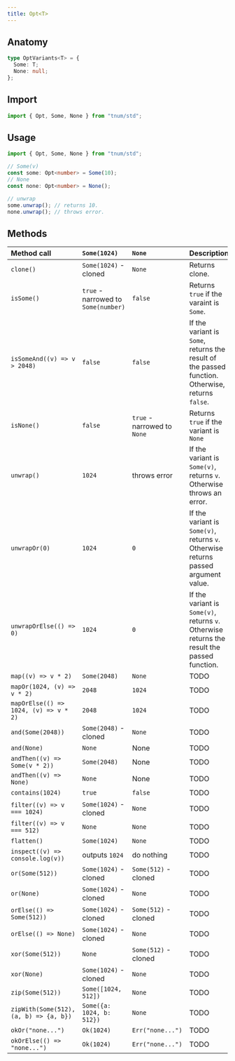 ```yaml
---
title: Opt<T>
---
```


## Anatomy

```typescript
type OptVariants<T> = {
  Some: T;
  None: null;
};
```

## Import

```typescript allowCopy
import { Opt, Some, None } from "tnum/std";
```

## Usage

```typescript
import { Opt, Some, None } from "tnum/std";

// Some(v)
const some: Opt<number> = Some(10);
// None
const none: Opt<number> = None();

// unwrap
some.unwrap(); // returns 10.
none.unwrap(); // throws error.
```

## Methods

| Method call                            | `Some(1024)`                        | `None`                      | Description                                                                                      |
| :------------------------------------- | :---------------------------------- | :-------------------------- | :----------------------------------------------------------------------------------------------- |
| `clone()`                              | `Some(1024)` - cloned               | `None`                      | Returns clone.                                                                                   |
| `isSome()`                             | `true` - narrowed to `Some(number)` | `false`                     | Returns `true` if the varaint is `Some`.                                                         |
| `isSomeAnd((v) => v > 2048)`           | `false`                             | `false`                     | If the variant is `Some`, returns the result of the passed function. Otherwise, returns `false`. |
| `isNone()`                             | `false`                             | `true` - narrowed to `None` | Returns `true` if the variant is `None`                                                          |
| `unwrap()`                             | `1024`                              | throws error                | If the variant is `Some(v)`, returns `v`. Otherwise throws an error.                             |
| `unwrapOr(0)`                          | `1024`                              | `0`                         | If the variant is `Some(v)`, returns `v`. Otherwise returns passed argument value.               |
| `unwrapOrElse(() => 0)`                | `1024`                              | `0`                         | If the variant is `Some(v)`, returns `v`. Otherwise returns the result the passed function.      |
| `map((v) => v * 2)`                    | `Some(2048)`                        | `None`                      | TODO                                                                                             |
| `mapOr(1024, (v) => v * 2)`            | `2048`                              | `1024`                      | TODO                                                                                             |
| `mapOrElse(() => 1024, (v) => v * 2)`  | `2048`                              | `1024`                      | TODO                                                                                             |
| `and(Some(2048))`                      | `Some(2048)` - cloned               | `None`                      | TODO                                                                                             |
| `and(None)`                            | `None`                              | None                        | TODO                                                                                             |
| `andThen((v) => Some(v * 2))`          | `Some(2048)`                        | None                        | TODO                                                                                             |
| `andThen((v) => None)`                 | `None`                              | None                        | TODO                                                                                             |
| `contains(1024)`                       | `true`                              | `false`                     | TODO                                                                                             |
| `filter((v) => v === 1024)`            | `Some(1024)` - cloned               | `None`                      | TODO                                                                                             |
| `filter((v) => v === 512)`             | `None`                              | `None`                      | TODO                                                                                             |
| `flatten()`                            | `Some(1024)`                        | `None`                      | TODO                                                                                             |
| `inspect((v) => console.log(v))`       | outputs `1024`                      | do nothing                  | TODO                                                                                             |
| `or(Some(512))`                        | `Some(1024)` - cloned               | `Some(512)` - cloned        | TODO                                                                                             |
| `or(None)`                             | `Some(1024)` - cloned               | `None`                      | TODO                                                                                             |
| `orElse(() => Some(512))`              | `Some(1024)` - cloned               | `Some(512)` - cloned        | TODO                                                                                             |
| `orElse(() => None)`                   | `Some(1024)` - cloned               | `None`                      | TODO                                                                                             |
| `xor(Some(512))`                       | `None`                              | `Some(512)` - cloned        | TODO                                                                                             |
| `xor(None)`                            | `Some(1024)` - cloned               | `None`                      | TODO                                                                                             |
| `zip(Some(512))`                       | `Some([1024, 512])`                 | `None`                      | TODO                                                                                             |
| `zipWith(Some(512), (a, b) => {a, b})` | `Some({a: 1024, b: 512})`           | `None`                      | TODO                                                                                             |
| `okOr("none...")`                      | `Ok(1024)`                          | `Err("none...")`            | TODO                                                                                             |
| `okOrElse(() => "none...")`            | `Ok(1024)`                          | `Err("none...")`            | TODO                                                                                             |
